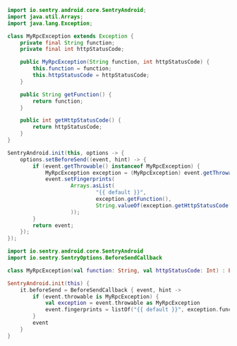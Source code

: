 ```java
import io.sentry.android.core.SentryAndroid;
import java.util.Arrays;
import java.lang.Exception;

class MyRpcException extends Exception {
    private final String function;
    private final int httpStatusCode;

    public MyRpcException(String function, int httpStatusCode) {
        this.function = function;
        this.httpStatusCode = httpStatusCode;
    }

    public String getFunction() {
        return function;
    }

    public int getHttpStatusCode() {
        return httpStatusCode;
    }
}

SentryAndroid.init(this, options -> {
    options.setBeforeSend((event, hint) -> {
        if (event.getThrowable() instanceof MyRpcException) {
            MyRpcException exception = (MyRpcException) event.getThrowable();
            event.setFingerprints(
                    Arrays.asList(
                            "{{ default }}",
                            exception.getFunction(),
                            String.valueOf(exception.getHttpStatusCode())
                    ));
        }
        return event;
    });
});
```

```kotlin
import io.sentry.android.core.SentryAndroid
import io.sentry.SentryOptions.BeforeSendCallback

class MyRpcException(val function: String, val httpStatusCode: Int) : Exception()

SentryAndroid.init(this) {
    it.beforeSend = BeforeSendCallback { event, hint ->
        if (event.throwable is MyRpcException) {
            val exception = event.throwable as MyRpcException
            event.fingerprints = listOf("{{ default }}", exception.function, exception.httpStatusCode.toString())
        }
        event
    }
}
```
